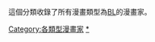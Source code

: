 {{无需细分}}
{{CatAZ}}
這個分類收錄了所有漫畫類型為[[BL_(和製英語)|BL]]的漫畫家。
{{Random page in category}}
[[Category:各類型漫畫家|Category:各類型漫畫家]]
[[Category:BL漫畫|*]]